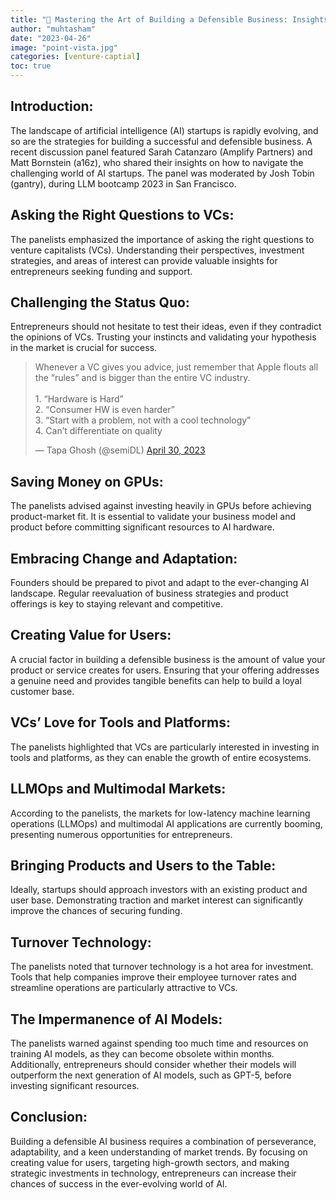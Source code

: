 ```yaml
---
title: "🌁 Mastering the Art of Building a Defensible Business: Insights from a Discussion Panel"
author: "muhtasham"
date: "2023-04-26"
image: "point-vista.jpg"
categories: [venture-captial]
toc: true
---
```


## Introduction:

The landscape of artificial intelligence (AI) startups is rapidly evolving, and so are the strategies for building a successful and defensible business. A recent discussion panel featured Sarah Catanzaro (Amplify Partners) and Matt Bornstein (a16z), who shared their insights on how to navigate the challenging world of AI startups. The panel was moderated by Josh Tobin (gantry), during LLM bootcamp 2023 in San Francisco.

## Asking the Right Questions to VCs:
The panelists emphasized the importance of asking the right questions to venture capitalists (VCs). Understanding their perspectives, investment strategies, and areas of interest can provide valuable insights for entrepreneurs seeking funding and support.

## Challenging the Status Quo:
Entrepreneurs should not hesitate to test their ideas, even if they contradict the opinions of VCs. Trusting your instincts and validating your hypothesis in the market is crucial for success.

<blockquote class="twitter-tweet"><p lang="en" dir="ltr">Whenever a VC gives you advice, just remember that Apple flouts all the “rules” and is bigger than the entire VC industry.<br><br>1. “Hardware is Hard”<br>2. “Consumer HW is even harder”<br>3. “Start with a problem, not with a cool technology”<br>4. Can’t differentiate on quality</p>&mdash; Tapa Ghosh (@semiDL) <a href="https://twitter.com/semiDL/status/1652478027274780672?ref_src=twsrc%5Etfw">April 30, 2023</a></blockquote> <script async src="https://platform.twitter.com/widgets.js" charset="utf-8"></script>

## Saving Money on GPUs:
The panelists advised against investing heavily in GPUs before achieving product-market fit. It is essential to validate your business model and product before committing significant resources to AI hardware.

## Embracing Change and Adaptation:
Founders should be prepared to pivot and adapt to the ever-changing AI landscape. Regular reevaluation of business strategies and product offerings is key to staying relevant and competitive.

## Creating Value for Users:
A crucial factor in building a defensible business is the amount of value your product or service creates for users. Ensuring that your offering addresses a genuine need and provides tangible benefits can help to build a loyal customer base.

## VCs' Love for Tools and Platforms:
The panelists highlighted that VCs are particularly interested in investing in tools and platforms, as they can enable the growth of entire ecosystems.

## LLMOps and Multimodal Markets:
According to the panelists, the markets for low-latency machine learning operations (LLMOps) and multimodal AI applications are currently booming, presenting numerous opportunities for entrepreneurs.

## Bringing Products and Users to the Table:
Ideally, startups should approach investors with an existing product and user base. Demonstrating traction and market interest can significantly improve the chances of securing funding.

## Turnover Technology:
The panelists noted that turnover technology is a hot area for investment. Tools that help companies improve their employee turnover rates and streamline operations are particularly attractive to VCs.


## The Impermanence of AI Models:
The panelists warned against spending too much time and resources on training AI models, as they can become obsolete within months. Additionally, entrepreneurs should consider whether their models will outperform the next generation of AI models, such as GPT-5, before investing significant resources.

## Conclusion:
Building a defensible AI business requires a combination of perseverance, adaptability, and a keen understanding of market trends. By focusing on creating value for users, targeting high-growth sectors, and making strategic investments in technology, entrepreneurs can increase their chances of success in the ever-evolving world of AI.